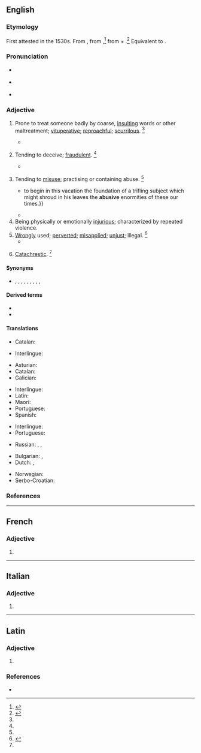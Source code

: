 ==English==

===Etymology===
First attested in the 1530s. From {{der|en|fr|abusif}}, from {{der|en|la|abūsīvus}},<ref name=RHD>{{R:RHCD|page=6}}</ref> from {{m|la|abusus}} + {{m|la|-ivus||-ive}}.<ref name=WI3>{{R:MW3 1976|page=8}}</ref> Equivalent to {{suffix|en|abuse|ive}}.

===Pronunciation===
* {{a|RP}} {{IPA|en|/əˈbjuː.sɪv/}}
* {{a|US}} {{IPA|en|/əˈbju.sɪv/|/əˈbju.zɪv/}}
* {{audio|en|LL-Q1860 (eng)-Mélange a trois-abusive.wav |Audio (UK)}}

===Adjective===
{{en-adj}}

# Prone to treat someone badly by coarse, [[insulting]] words or other maltreatment; [[vituperative]]; [[reproachful]]; [[scurrilous]]. {{defdate|First attested in the early 17th century.}}<ref name=SOED/>
#: {{ux|en|All they could ever do was to shout '''abusive''' inanities at me and my colleagues.}}
#* {{quote-book|en|passage=an '''abusive''' lampoon|author={{w|Samuel Johnson}}|title=A dictionary of the English language}}
# {{lb|en|obsolete}} Tending to deceive; [[fraudulent]]. {{defdate|Attested only from the early to mid 17th century.}}<ref name=SOED/>
#* {{quote-book|en|passage=An '''abusive''' treaty.|author={{w|Francis Bacon}}}}
# {{lb|en|archaic}} Tending to [[misuse]]; practising or containing abuse. {{defdate|First attested in the late 16th century.}}<ref name=SOED/>
#* {{quote-book|en|year=1589|author={{w|Thomas Nashe}}|title=The Anatomy of Absurdity|passage={{...}} to begin in this vacation the foundation of a trifling subject which might shroud in his leaves the '''abusive''' enormities of these our times.}}
#* {{quote-book|en|passage=the '''abusive''' prerogatives of his see|author={{w|Henry Hallam}}}}
# Being physically or emotionally [[injurious]]; characterized by repeated violence.
# [[wrongly|Wrongly]] used; [[perverted]]; [[misapplied]]; [[unjust]]; illegal. {{defdate|First attested in the mid 16th century.}}<ref name=SOED>{{R:SOED5|page=10}}</ref>
#* {{quote-book|en|passage=I am ... necessitated to use the word Parliament improperly, according to the '''abusive''' acceptation thereof.|author=Fuller}}
# {{lb|en|archaic}} [[catachrestic|Catachrestic]]. {{defdate|First attested in the mid 16th century.}}<ref name=SOED/>

====Synonyms====
* {{sense|prone to treating badly}} {{l|en|reproachful}}, {{l|en|scurrilous}}, {{l|en|opprobrious}}, {{l|en|insolent}}, {{l|en|insulting}}, {{l|en|injurious}}, {{l|en|offensive}}, {{l|en|reviling}}, {{l|en|berate|berating}}, {{l|en|vituperative}}

====Derived terms====
* {{l|en|abusively}}
* {{l|en|abusiveness}}

====Translations====
{{trans-top|wrongly used}}
* Catalan: {{t|ca|abusiu}}
{{trans-mid}}
* Interlingue: {{t|ie|abusiv}}
{{trans-bottom}}

{{trans-top|practicing abuse}}
* Asturian: {{t|ast|abusivu}}
* Catalan: {{t|ca|abusiu}}
* Galician: {{t+|gl|abusivo}}
{{trans-mid}}
* Interlingue: {{t|ie|abusiv}}
* Latin: {{t|la|contumēliōsus}}
* Maori: {{t|mi|ngutu momoho}} {{qualifier|of talk}}
* Portuguese: {{t+|pt|abusivo}}
* Spanish: {{t+|es|abusivo}}
{{trans-bottom}}

{{trans-top|containing abuse}}
* Interlingue: {{t|ie|abusiv}}
* Portuguese: {{t+|pt|abusivo}}
{{trans-mid}}
* Russian: {{t+|ru|бра́нный}}, {{t+|ru|руга́тельный}}, {{t+|ru|ма́терный}}
{{trans-bottom}}

{{checktrans-top}}
* Bulgarian: {{t+|bg|оскърбителен}}, {{t+|bg|обиден}}
* Dutch: {{t+|nl|grof}}, {{t+|nl|ruw}}
{{trans-mid}}
* Norwegian: {{t+|no|grov}}
* Serbo-Croatian: {{t-needed|sh}}
{{trans-bottom}}

===References===
<references/>

----

==French==

===Adjective===
{{head|fr|adjective form}}

# {{inflection of|fr|abusif||f|s}}

----

==Italian==

===Adjective===
{{it-adj-form|f-p}}

# {{it-adj form of|abusivo|f|pl}}

----

==Latin==

===Adjective===
{{la-adj-form|abūsīve}}

# {{inflection of|la|abūsīvus||voc|m|s}}

===References===
* {{R:L&S}}